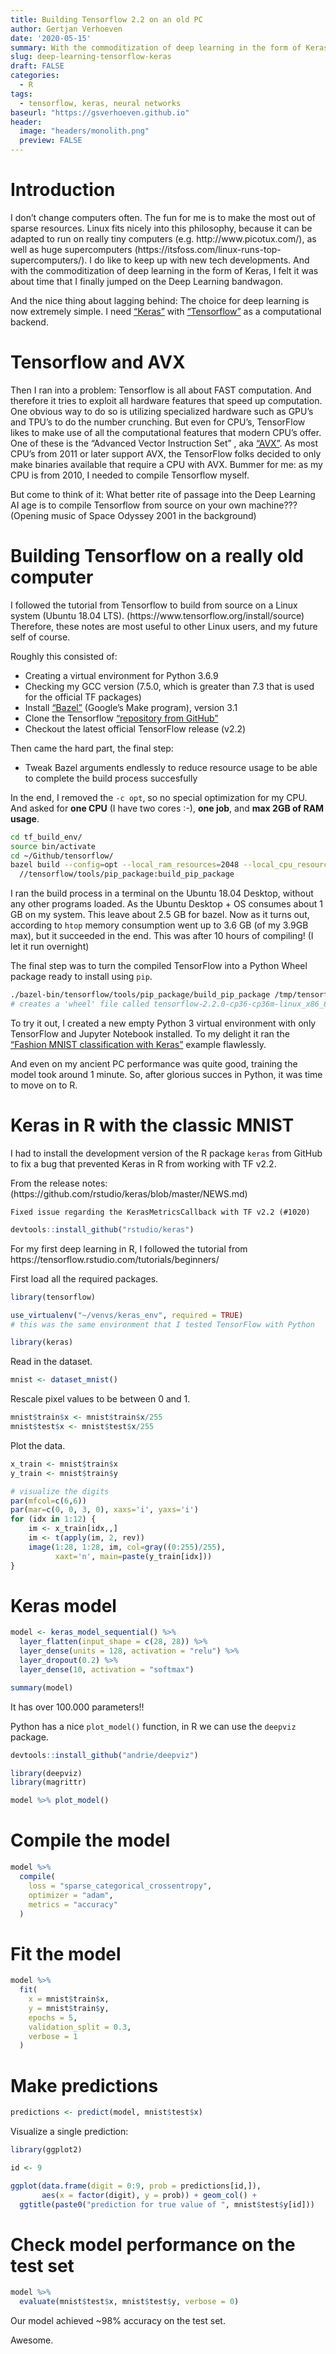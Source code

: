 ```yaml
---
title: Building Tensorflow 2.2 on an old PC
author: Gertjan Verhoeven
date: '2020-05-15'
summary: With the commoditization of deep learning in the form of Keras, I felt it was about time that I jumped on the Deep Learning bandwagon.
slug: deep-learning-tensorflow-keras
draft: FALSE
categories:
  - R
tags:
  - tensorflow, keras, neural networks
baseurl: "https://gsverhoeven.github.io"
header:
  image: "headers/monolith.png"
  preview: FALSE
---
```


# Introduction

I don't change computers often. The fun for me is to make the most out of sparse resources.
Linux fits nicely into this philosophy, because it can be adapted to run on really tiny computers (e.g. http://www.picotux.com/), as well as huge supercomputers (https://itsfoss.com/linux-runs-top-supercomputers/). 
I do like to keep up with new tech developments.
And with the commoditization of deep learning in the form of Keras, I felt it was about time that I finally jumped on the Deep Learning bandwagon.

And the nice thing about lagging behind: The choice for deep learning is now extremely simple.
I need ["Keras"](https://keras.io/) with ["Tensorflow"](https://www.tensorflow.org/) as a computational backend.

# Tensorflow and AVX

Then I ran into  a problem: Tensorflow is all about FAST computation.
And therefore it tries to exploit all hardware features that speed up computation.
One obvious way to do so is utilizing specialized hardware such as GPU's and TPU's to do the number crunching. But even for CPU's, TensorFlow likes to make use of all the computational features that modern CPU's offer. One of these is the "Advanced Vector Instruction Set" , aka ["AVX"](https://en.wikipedia.org/wiki/Advanced_Vector_Extensions).
As most CPU's from 2011 or later support AVX, the TensorFlow folks decided to only make binaries available that require a CPU with AVX. Bummer for me: as my CPU is from 2010, I needed to compile Tensorflow myself.

But come to think of it: What better rite of passage into the Deep Learning AI age is to compile Tensorflow from source on your own machine??? (Opening music of Space Odyssey 2001 in the background)

# Building Tensorflow on a really old computer

I followed the tutorial from Tensorflow to build from source on a Linux system (Ubuntu 18.04 LTS).
(https://www.tensorflow.org/install/source)
Therefore, these notes are most useful to other Linux users, and my future self of course.

Roughly this consisted of:

* Creating a virtual environment for Python 3.6.9
* Checking my GCC version (7.5.0, which is greater than 7.3 that is used for the official TF packages) 
* Install ["Bazel"](https://docs.bazel.build/versions/master/install-ubuntu.html#install-with-installer-ubuntu) (Google's Make program), version 3.1
* Clone the Tensorflow ["repository from GitHub"](https://github.com/tensorflow/tensorflow)
* Checkout the latest official TensorFlow release (v2.2)

Then came the hard part, the final step:

* Tweak Bazel arguments endlessly to reduce resource usage to be able to complete the build process succesfully

In the end, I removed the `-c opt`, so no special optimization for my CPU.
And asked for **one CPU** (I have two cores :-), **one job**, and **max 2GB of RAM usage**.

```bash
cd tf_build_env/
source bin/activate
cd ~/Github/tensorflow/
bazel build --config=opt --local_ram_resources=2048 --local_cpu_resources=HOST_CPUS-1 --jobs=1
  //tensorflow/tools/pip_package:build_pip_package
```

I ran the build process in a terminal on the Ubuntu 18.04 Desktop, without any other programs loaded.
As the Ubuntu Desktop + OS consumes about 1 GB on my system. This leave about 2.5 GB for bazel.
Now as it turns out, according to `htop` memory consumption went up to 3.6 GB (of my 3.9GB max), but it succeeded in the end. This was after 10 hours of compiling! (I let it run overnight)

The final step was to turn the compiled TensorFlow into a Python Wheel package ready to install using `pip`.

```bash
./bazel-bin/tensorflow/tools/pip_package/build_pip_package /tmp/tensorflow_pkg
# creates a 'wheel' file called tensorflow-2.2.0-cp36-cp36m-linux_x86_64.whl
```

To try it out, I created a new empty Python 3 virtual environment with only TensorFlow and Jupyter Notebook installed. To my delight it ran the ["Fashion MNIST classification with Keras"](https://www.tensorflow.org/tutorials/keras/classification) example flawlessly.

And even on my ancient PC performance was quite good, training the model took around 1 minute.
So, after glorious succes in Python, it was time to move on to R.

# Keras in R with the classic MNIST

I had to install the development version of the R package `keras` from GitHub to fix a bug that prevented Keras in R from working with TF v2.2.

From the release notes: (https://github.com/rstudio/keras/blob/master/NEWS.md)

`Fixed issue regarding the KerasMetricsCallback with TF v2.2 (#1020)`

```r
devtools::install_github("rstudio/keras")
```

For my first deep learning in R, I followed the tutorial from https://tensorflow.rstudio.com/tutorials/beginners/

First load all the required packages.

```r
library(tensorflow)

use_virtualenv("~/venvs/keras_env", required = TRUE)
# this was the same environment that I tested TensorFlow with Python

library(keras)
```

Read in the dataset.

```r
mnist <- dataset_mnist()
```

Rescale pixel values to be between 0 and 1.

```r
mnist$train$x <- mnist$train$x/255
mnist$test$x <- mnist$test$x/255
```

Plot the data.

```r
x_train <- mnist$train$x
y_train <- mnist$train$y

# visualize the digits
par(mfcol=c(6,6))
par(mar=c(0, 0, 3, 0), xaxs='i', yaxs='i')
for (idx in 1:12) { 
    im <- x_train[idx,,]
    im <- t(apply(im, 2, rev)) 
    image(1:28, 1:28, im, col=gray((0:255)/255), 
          xaxt='n', main=paste(y_train[idx]))
}
```


# Keras model

```r
model <- keras_model_sequential() %>% 
  layer_flatten(input_shape = c(28, 28)) %>% 
  layer_dense(units = 128, activation = "relu") %>% 
  layer_dropout(0.2) %>% 
  layer_dense(10, activation = "softmax")

```

```r
summary(model)
```
It has over 100.000 parameters!!

Python has a nice `plot_model()` function, in R we can use the `deepviz` package.

```r
devtools::install_github("andrie/deepviz")
```
```r
library(deepviz)
library(magrittr)

model %>% plot_model()
```


# Compile the model

```r
model %>% 
  compile(
    loss = "sparse_categorical_crossentropy",
    optimizer = "adam",
    metrics = "accuracy"
  )
```

# Fit the model

```r
model %>% 
  fit(
    x = mnist$train$x, 
    y = mnist$train$y,
    epochs = 5,
    validation_split = 0.3,
    verbose = 1
  )
```
 
# Make predictions

```r
predictions <- predict(model, mnist$test$x)
```

Visualize a single prediction:

```r
library(ggplot2)

id <- 9

ggplot(data.frame(digit = 0:9, prob = predictions[id,]), 
       aes(x = factor(digit), y = prob)) + geom_col() +
  ggtitle(paste0("prediction for true value of ", mnist$test$y[id]))
```

# Check model performance on the test set

```r
model %>% 
  evaluate(mnist$test$x, mnist$test$y, verbose = 0)
```

Our model achieved ~98% accuracy on the test set.

Awesome.
